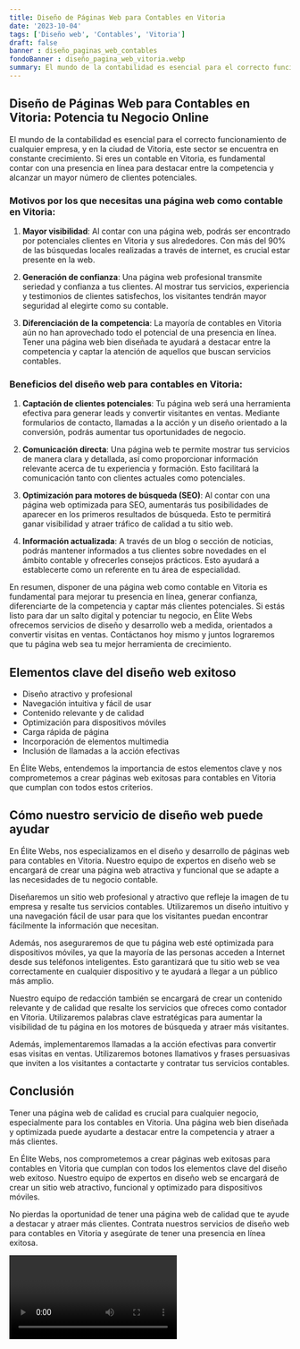 ```yaml
---
title: Diseño de Páginas Web para Contables en Vitoria
date: '2023-10-04'
tags: ['Diseño web', 'Contables', 'Vitoria']
draft: false
banner : diseño_paginas_web_contables
fondoBanner : diseño_pagina_web_vitoria.webp
summary: El mundo de la contabilidad es esencial para el correcto funcionamiento de cualquier empresa, y en la ciudad de Vitoria, este sector se encuentra en constante crecimiento. Si eres un contable en Vitoria, es fundamental contar con una presencia en línea para destacar entre la competencia y alcanzar un mayor número de clientes potenciales.
---
```


## Diseño de Páginas Web para Contables en Vitoria: Potencia tu Negocio Online

El mundo de la contabilidad es esencial para el correcto funcionamiento de cualquier empresa, y en la ciudad de Vitoria, este sector se encuentra en constante crecimiento. Si eres un contable en Vitoria, es fundamental contar con una presencia en línea para destacar entre la competencia y alcanzar un mayor número de clientes potenciales.

### Motivos por los que necesitas una página web como contable en Vitoria:

1. **Mayor visibilidad**: Al contar con una página web, podrás ser encontrado por potenciales clientes en Vitoria y sus alrededores. Con más del 90% de las búsquedas locales realizadas a través de internet, es crucial estar presente en la web.

2. **Generación de confianza**: Una página web profesional transmite seriedad y confianza a tus clientes. Al mostrar tus servicios, experiencia y testimonios de clientes satisfechos, los visitantes tendrán mayor seguridad al elegirte como su contable.

3. **Diferenciación de la competencia**: La mayoría de contables en Vitoria aún no han aprovechado todo el potencial de una presencia en línea. Tener una página web bien diseñada te ayudará a destacar entre la competencia y captar la atención de aquellos que buscan servicios contables.

### Beneficios del diseño web para contables en Vitoria:

1. **Captación de clientes potenciales**: Tu página web será una herramienta efectiva para generar leads y convertir visitantes en ventas. Mediante formularios de contacto, llamadas a la acción y un diseño orientado a la conversión, podrás aumentar tus oportunidades de negocio.

2. **Comunicación directa**: Una página web te permite mostrar tus servicios de manera clara y detallada, así como proporcionar información relevante acerca de tu experiencia y formación. Esto facilitará la comunicación tanto con clientes actuales como potenciales.

3. **Optimización para motores de búsqueda (SEO)**: Al contar con una página web optimizada para SEO, aumentarás tus posibilidades de aparecer en los primeros resultados de búsqueda. Esto te permitirá ganar visibilidad y atraer tráfico de calidad a tu sitio web.

4. **Información actualizada**: A través de un blog o sección de noticias, podrás mantener informados a tus clientes sobre novedades en el ámbito contable y ofrecerles consejos prácticos. Esto ayudará a establecerte como un referente en tu área de especialidad.

En resumen, disponer de una página web como contable en Vitoria es fundamental para mejorar tu presencia en línea, generar confianza, diferenciarte de la competencia y captar más clientes potenciales. Si estás listo para dar un salto digital y potenciar tu negocio, en Élite Webs ofrecemos servicios de diseño y desarrollo web a medida, orientados a convertir visitas en ventas. Contáctanos hoy mismo y juntos lograremos que tu página web sea tu mejor herramienta de crecimiento.

<GifSeo />

<Cta />

## Elementos clave del diseño web exitoso

-  Diseño atractivo y profesional
-  Navegación intuitiva y fácil de usar
-  Contenido relevante y de calidad
-  Optimización para dispositivos móviles
-  Carga rápida de página
-  Incorporación de elementos multimedia
-  Inclusión de llamadas a la acción efectivas

En Élite Webs, entendemos la importancia de estos elementos clave y nos comprometemos a crear páginas web exitosas para contables en Vitoria que cumplan con todos estos criterios.

## Cómo nuestro servicio de diseño web puede ayudar

En Élite Webs, nos especializamos en el diseño y desarrollo de páginas web para contables en Vitoria. Nuestro equipo de expertos en diseño web se encargará de crear una página web atractiva y funcional que se adapte a las necesidades de tu negocio contable.

Diseñaremos un sitio web profesional y atractivo que refleje la imagen de tu empresa y resalte tus servicios contables. Utilizaremos un diseño intuitivo y una navegación fácil de usar para que los visitantes puedan encontrar fácilmente la información que necesitan.

Además, nos aseguraremos de que tu página web esté optimizada para dispositivos móviles, ya que la mayoría de las personas acceden a Internet desde sus teléfonos inteligentes. Esto garantizará que tu sitio web se vea correctamente en cualquier dispositivo y te ayudará a llegar a un público más amplio.

Nuestro equipo de redacción también se encargará de crear un contenido relevante y de calidad que resalte los servicios que ofreces como contador en Vitoria. Utilizaremos palabras clave estratégicas para aumentar la visibilidad de tu página en los motores de búsqueda y atraer más visitantes.

Además, implementaremos llamadas a la acción efectivas para convertir esas visitas en ventas. Utilizaremos botones llamativos y frases persuasivas que inviten a los visitantes a contactarte y contratar tus servicios contables.

## Conclusión

Tener una página web de calidad es crucial para cualquier negocio, especialmente para los contables en Vitoria. Una página web bien diseñada y optimizada puede ayudarte a destacar entre la competencia y atraer a más clientes.

En Élite Webs, nos comprometemos a crear páginas web exitosas para contables en Vitoria que cumplan con todos los elementos clave del diseño web exitoso. Nuestro equipo de expertos en diseño web se encargará de crear un sitio web atractivo, funcional y optimizado para dispositivos móviles.

No pierdas la oportunidad de tener una página web de calidad que te ayude a destacar y atraer más clientes. Contrata nuestros servicios de diseño web para contables en Vitoria y asegúrate de tener una presencia en línea exitosa.

<Video />

<CtaBot job='Contables' city='Vitoria'/>

<Gmaps query='Vitoria+españa+maps' />